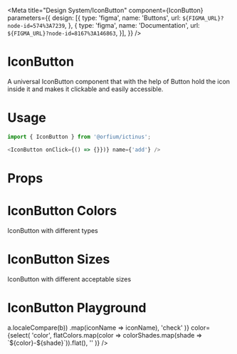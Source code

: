 
<Meta
    title="Design System/IconButton"
    component={IconButton}
    parameters={{
        design: [{
            type: 'figma',
            name: 'Buttons',
            url: `${FIGMA_URL}?node-id=574%3A7239`,
        },
        {
            type: 'figma',
            name: 'Documentation',
            url: `${FIGMA_URL}?node-id=8167%3A146863`,
        }],
    }} />

# IconButton

A universal IconButton component that with the help of Button hold the icon inside it and makes it clickable and easily accessible.

# Usage

```js
import { IconButton } from '@orfium/ictinus';

<IconButton onClick={() => {}})} name={'add'} />
```

# Props

<Props of={IconButton} />

# IconButton Colors

IconButton with different types

<Preview>
  <Story name="IconButton Types">
    <Stack>
      <IconButton size={'sm'} name="add" dataTestId={'size-lg'} />
      <IconButton size={'sm'} type="success" name="add" dataTestId={'size-lg'} />
      <IconButton size={'sm'} type="error" name="add" dataTestId={'size-lg'} />
    </Stack>
  </Story>
</Preview>

# IconButton Sizes

IconButton with different acceptable sizes

<Preview>
  <Story name="IconButton Sizes">
    <Stack>
      <IconButton size={'sm'} name="add" dataTestId={'size-lg'} />
      <IconButton size={'md'} name="fatArrowDown" />
      <IconButton size={'lg'} name="check" />
    </Stack>
  </Story>
</Preview>

# IconButton Playground

<Preview>
  <Story name="IconButton Playground">
    <Stack>
      <IconButton
        type={select('type', mainTypes, 'primary')}
        size={select('size', ['sm', 'md', 'lg'], 'md')}
        filled={boolean('filled', false)}
        transparent={boolean('transparent', false)}
        name={select(
          'name',
          Object.keys(iconSelector)
            .sort((a, b) => a.localeCompare(b))
            .map(iconName => iconName),
          'check'
        )}
        color={select(
          'color',
          flatColors.map(color => colorShades.map(shade => `${color}-${shade}`)).flat(),
          ''
        )}
      />
    </Stack>
  </Story>
</Preview>
